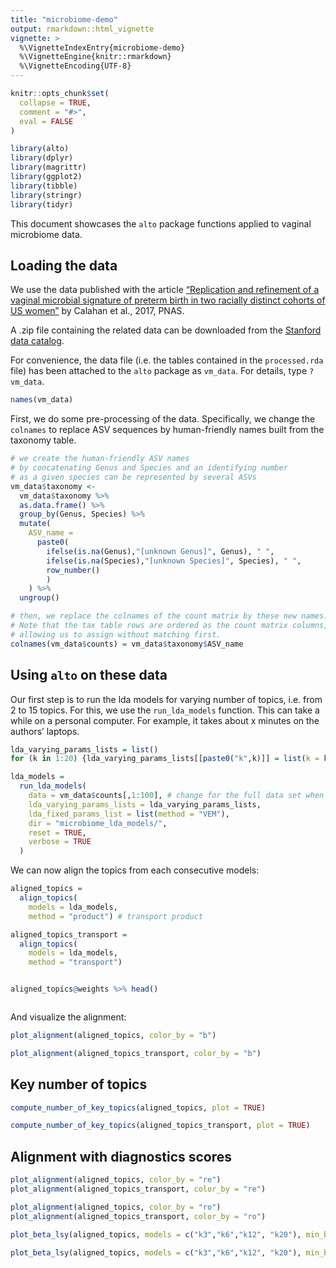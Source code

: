 ```yaml
---
title: "microbiome-demo"
output: rmarkdown::html_vignette
vignette: >
  %\VignetteIndexEntry{microbiome-demo}
  %\VignetteEngine{knitr::rmarkdown}
  %\VignetteEncoding{UTF-8}
---
```


```r
knitr::opts_chunk$set(
  collapse = TRUE,
  comment = "#>",
  eval = FALSE
)
```

```r
library(alto)
library(dplyr)
library(magrittr)
library(ggplot2)
library(tibble)
library(stringr)
library(tidyr)
```


This document showcases the `alto` package functions applied to vaginal microbiome data.

## Loading the data

We use the data published with the article ["Replication and refinement of a vaginal microbial signature of preterm birth in two racially distinct cohorts of US women"](https://www.pnas.org/content/114/37/9966.short) by Calahan et al., 2017, PNAS.

A .zip file containing the related data can be downloaded from the [Stanford data catalog](https://stacks.stanford.edu/file/druid:yb681vm1809/RepRefine_Scripts.tar.gz).

For convenience, the data file (i.e. the tables contained in the `processed.rda` file) has been attached to the `alto` package as `vm_data`. For details, type `?vm_data`.

```r
names(vm_data)

```

First, we do some pre-processing of the data. Specifically, we change the `colnames` to replace ASV sequences by human-friendly names built from the taxonomy table.

```r

# we create the human-friendly ASV names
# by concatenating Genus and Species and an identifying number
# as a given species can be represented by several ASVs
vm_data$taxonomy <-
  vm_data$taxonomy %>%
  as.data.frame() %>%
  group_by(Genus, Species) %>%
  mutate(
    ASV_name =
      paste0(
        ifelse(is.na(Genus),"[unknown Genus]", Genus), " ",
        ifelse(is.na(Species),"[unknown Species]", Species), " ",
        row_number()
        )
    ) %>%
  ungroup()

# then, we replace the colnames of the count matrix by these new names.
# Note that the tax table rows are ordered as the count matrix columns,
# allowing us to assign without matching first.
colnames(vm_data$counts) = vm_data$taxonomy$ASV_name

```



## Using `alto` on these data

Our first step is to run the lda models for varying number of topics, i.e. from 2 to 15 topics.
For this, we use the `run_lda_models` function. This can take a while on a personal computer.
For example, it takes about x minutes on the authors' laptops.

```r

lda_varying_params_lists = list()
for (k in 1:20) {lda_varying_params_lists[[paste0("k",k)]] = list(k = k)}

lda_models =
  run_lda_models(
    data = vm_data$counts[,1:100], # change for the full data set when full workflow is ready
    lda_varying_params_lists = lda_varying_params_lists,
    lda_fixed_params_list = list(method = "VEM"),
    dir = "microbiome_lda_models/",
    reset = TRUE,
    verbose = TRUE
  )

```

We can now align the topics from each consecutive models:


```r


aligned_topics =
  align_topics(
    models = lda_models,
    method = "product") # transport product

aligned_topics_transport =
  align_topics(
    models = lda_models,
    method = "transport") 


aligned_topics@weights %>% head()



```

And visualize the alignment:

```r


plot_alignment(aligned_topics, color_by = "b")

plot_alignment(aligned_topics_transport, color_by = "b")


```



## Key number of topics

```r

compute_number_of_key_topics(aligned_topics, plot = TRUE)

compute_number_of_key_topics(aligned_topics_transport, plot = TRUE)


```


## Alignment with diagnostics scores


```r

plot_alignment(aligned_topics, color_by = "re")
plot_alignment(aligned_topics_transport, color_by = "re")

```





```r


plot_alignment(aligned_topics, color_by = "ro")
plot_alignment(aligned_topics_transport, color_by = "ro")

```

```r

plot_beta_lsy(aligned_topics, models = c("k3","k6","k12", "k20"), min_beta = 0.005, color_by  = "branch")

plot_beta_lsy(aligned_topics, models = c("k3","k6","k12", "k20"), min_beta = 0.005, color_by  = "robustness")

```







